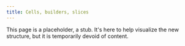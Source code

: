 ```yaml
---
title: Cells, builders, slices
---
```


This page is a placeholder, a stub. It's here to help visualize the new structure, but it is temporarily devoid of content.
